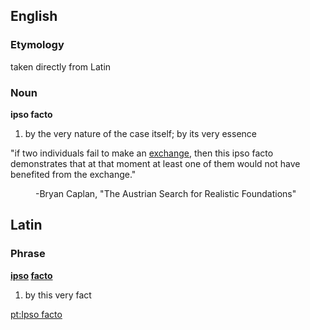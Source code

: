 ==English==
===Etymology===
taken directly from Latin

===Noun===
'''ipso facto'''

#by the very nature of the case itself; by its very essence

"if two individuals fail to make an [[exchange]], then this ipso facto demonstrates that at that moment at least one of them would not have benefited from the exchange."
:-Bryan Caplan, "The Austrian Search for Realistic Foundations"

==Latin==
===Phrase===
'''[[ipso]] [[facto]]'''
# by this very fact

[[pt:Ipso facto]]